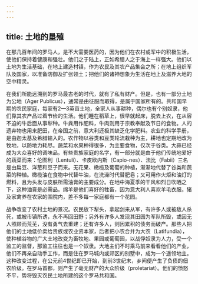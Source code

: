 ```yaml
---
---
---
```

title: 土地的垦殖
---




在那几百年间的罗马人，是不大需要医药的，因为他们在农村或军中的积极生活，使他们保持着健康和强壮。他们之于陆上，正如希腊人之于海上一样强大。他们以土地为生活基础，在地上建造村镇，作为农民及其农产品集会之所；在地上组织军队及国家，以准备防御及扩张领土；把他们的诸神想象为生活在地上及滋养大地的空中精灵。

在我们所能远溯到的罗马最古老的时代，就有了私有财产。但是，也有一部分土地为公地（Ager Publicus），通常是由征服而取得，是属于国家所有的。共和国早期的农民家庭，每家有2—3英亩土地，全家人从事耕种，偶尔也有个别奴隶，他们靠其农产品过着节俭的生活。他们睡在稻草上，很早就起床，脱去上衣，在从容不迫的牛后面从事犁种。牛粪用作肥料，牛肉则用于宗教奉献及节日的食物。人的遗弃物也用来肥田，在帝国之前，意大利还极其缺乏化学肥料。农业的科学手册，是由迦太基及希腊输入的。农作物以谷类和豆类轮流栽种为主，耕地也定期地改为牧地，以防地力耗尽。蔬菜和水果种得很多，为主要食物，仅次于谷类。大蒜已经成为大众喜好的调味品。有些贵族家庭的名字，有一部分就是由于他们传统地爱好的蔬菜而来：伦图利（Lentuli）、卡皮欧内斯（Capio-nes）、法比（Fabii）三名是由扁豆、洋葱和豆子而来。无花果、橄榄及葡萄的种植，渐渐地代替了谷类和蔬菜的种植。橄榄油在食物中代替牛油，在洗澡时代替肥皂；又可用作火炬和油灯的燃料，且为头发与皮肤所需油膏的主要成分。在地中海夏季的干风和烈日吹晒之下，这种油膏是必需品。绵羊是他们喜好的牲畜，因为意大利人喜欢羊毛衣服。猪及家禽养在农家的围院内，差不多每一家庭都有一个花园。

战争改变了农村土地的景况。农民放下犁头，拿起剑来从军，有许多人或被敌人杀死，或被市镇所诱，永不再回田野；另外有许多人发现其田园为军队所毁，或因无人照顾而荒芜，没有勇气去重建；还有许多人，则因累积的债务而破产。那些人把他们的土地低价卖给贵族或农业资本家，后者把小农合并为大农（Latifundia），使种植谷物的广大土地改变为畜牧地、果园或葡萄园，以战俘奴隶为人力，受一个监工的监督，那监工往往也是一个奴隶。大地主们不时乘马前来看看他们的产业，他们不再亲自动手工作，而是住在罗马城内或郊区的别墅中，成为一个遥领地主。这种改变过程，在公元前4世纪即已开始，到前3世纪末，乡间便产生了负债的佃农阶级。在罗马首都，则产生了毫无财产的大众阶级（proletariat）。他们的愤怒不平，势将毁灭农民土地所建的这个罗马共和国。